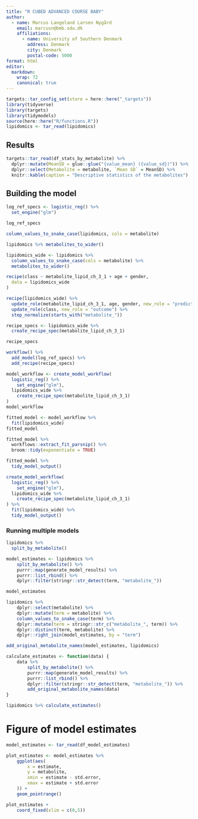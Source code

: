 ```yaml
---
title: "R CUBED ADVANCED COURSE BABY"
author:
  - name: Marcus Langeland Larsen Nygård
    email: marcusn@bmb.sdu.dk
    affiliations: 
      - name: University of Southern Denmark
        address: Denmark
        city: Denmark
        postal-code: 5000
format: html
editor:
  markdown:
    wrap: 72
    canonical: true
---
```


```r
targets::tar_config_set(store = here::here("_targets"))
library(tidyverse)
library(targets)
library(tidymodels)
source(here::here("R/functions.R"))
lipidomics <- tar_read(lipidomics)
```

## Results

```r
targets::tar_read(df_stats_by_metabolite) %>%
  dplyr::mutate(MeanSD = glue::glue("{value_mean} ({value_sd})")) %>%
  dplyr::select(Metabolite = metabolite, `Mean SD` = MeanSD) %>%
  knitr::kable(caption = "Descriptive statistics of the metabolites")
```

## Building the model

```r
log_ref_specs <- logistic_reg() %>%
  set_engine("glm")

log_ref_specs
```

```r
column_values_to_snake_case(lipidomics, cols = metabolite)
```

```r
lipidomics %>% metabolites_to_wider()
```

```r
lipidomics_wide <- lipidomics %>%
  column_values_to_snake_case(cols = metabolite) %>%
  metabolites_to_wider()
```

```r
recipe(class ~ metabolite_lipid_ch_3_1 + age + gender,
  data = lipidomics_wide
)
```

```r
recipe(lipidomics_wide) %>%
  update_role(metabolite_lipid_ch_3_1, age, gender, new_role = "predictor") %>%
  update_role(class, new_role = "outcome") %>%
  step_normalize(starts_with("metabolite_"))
```

```r
recipe_specs <- lipidomics_wide %>%
  create_recipe_spec(metabolite_lipid_ch_3_1)

recipe_specs
```

```r
workflow() %>%
  add_model(log_ref_specs) %>%
  add_recipe(recipe_specs)
```

```r
model_workflow <- create_model_workflow(
  logistic_reg() %>%
    set_engine("glm"),
  lipidomics_wide %>%
    create_recipe_spec(metabolite_lipid_ch_3_1)
)
model_workflow
```

```r
fitted_model <- model_workflow %>%
  fit(lipidomics_wide)
fitted_model
```

```r
fitted_model %>%
  workflows::extract_fit_parsnip() %>%
  broom::tidy(exponentiate = TRUE)
```

```r
fitted_model %>%
  tidy_model_output()
```

```r
create_model_workflow(
  logistic_reg() %>%
    set_engine("glm"),
  lipidomics_wide %>%
    create_recipe_spec(metabolite_lipid_ch_3_1)
) %>%
  fit(lipidomics_wide) %>%
  tidy_model_output()
```

### Running multiple models

```r
lipidomics %>%
  split_by_metabolite()
```

```r
model_estimates <- lipidomics %>% 
    split_by_metabolite() %>% 
    purrr::map(generate_model_results) %>% 
    purrr::list_rbind() %>% 
    dplyr::filter(stringr::str_detect(term, "metabolite_")) 

model_estimates
```

```r
lipidomics %>% 
    dplyr::select(metabolite) %>% 
    dplyr::mutate(term = metabolite) %>% 
    column_values_to_snake_case(term) %>% 
    dplyr::mutate(term = stringr::str_c("metabolite_", term)) %>% 
    dplyr::distinct(term, metabolite) %>% 
    dplyr::right_join(model_estimates, by = "term")
```

```r
add_original_metabolite_names(model_estimates, lipidomics)
```

```r
calculate_estimates <- function(data) {
    data %>%
        split_by_metabolite() %>%
        purrr::map(generate_model_results) %>%
        purrr::list_rbind() %>%
        dplyr::filter(stringr::str_detect(term, "metabolite_")) %>%
        add_original_metabolite_names(data)
}

lipidomics %>% calculate_estimates()
```

# Figure of model estimates

```r
model_estimates <- tar_read(df_model_estimates)
```

```r
plot_estimates <- model_estimates %>%
    ggplot(aes(
        x = estimate,
        y = metabolite,
        xmin = estimate - std.error,
        xmax = estimate + std.error
    )) + 
    geom_pointrange()

plot_estimates + 
    coord_fixed(xlim = c(0,5))
```
